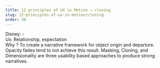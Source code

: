 ```yaml
---
title: 12 principles of UX in Motion → cloning
slug: 12-principles-of-ux-in-motion/cloning
order: 30
---
```


<SlideTemplate title="Principle 8: Cloning">
    
Disney: -  
Ux: Relationship, expectation  
Why ? To create a narrative framework for object origin and departure. Opacity fades tend to not achieve this result. Masking, Cloning, and Dimensionality are three usability based approaches to produce strong narratives.  

</SlideTemplate>